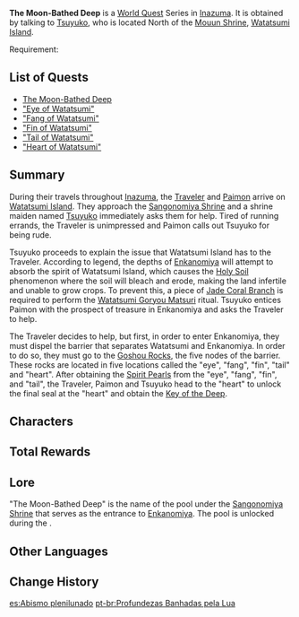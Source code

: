{{About|the [[World Quest]] Series|the World Quest|The Moon-Bathed Deep (Quest)}}
{{Chapter Infobox
|image           = The Moon-Bathed Deep Chapter.png
|type            = World
|major           = yes
|region          = Inazuma
|next            = The Still Water's Flow
}}
'''The Moon-Bathed Deep''' is a [[World Quest]] Series in [[Inazuma]]. It is obtained by talking to [[Tsuyuko]], who is located North of the [[Mouun Shrine]], [[Watatsumi Island]].

Requirement: {{Quest|Ritou Escape Plan|display=fullSentence|requirements=1}}

==List of Quests==
* [[The Moon-Bathed Deep (Quest)|The Moon-Bathed Deep]]
* [["Eye of Watatsumi"]]
* [["Fang of Watatsumi"]]
* [["Fin of Watatsumi"]]
* [["Tail of Watatsumi"]]
* [["Heart of Watatsumi"]]

==Summary==
During their travels throughout [[Inazuma]], the [[Traveler]] and [[Paimon]] arrive on [[Watatsumi Island]]. They approach the [[Sangonomiya Shrine]] and a shrine maiden named [[Tsuyuko]] immediately asks them for help. Tired of running errands, the Traveler is unimpressed and Paimon calls out Tsuyuko for being rude.

Tsuyuko proceeds to explain the issue that Watatsumi Island has to the Traveler. According to legend, the depths of [[Enkanomiya]] will attempt to absorb the spirit of Watatsumi Island, which causes the [[Holy Soil]] phenomenon where the soil will bleach and erode, making the land infertile and unable to grow crops. To prevent this, a piece of [[Jade Coral Branch]] is required to perform the [[Watatsumi Goryou Matsuri]] ritual. Tsuyuko entices Paimon with the prospect of treasure in Enkanomiya and asks the Traveler to help.

The Traveler decides to help, but first, in order to enter Enkanomiya, they must dispel the barrier that separates Watatsumi and Enkanomiya. In order to do so, they must go to the [[Goshou Rocks]], the five nodes of the barrier. These rocks are located in five locations called the "eye", "fang", "fin", "tail" and "heart". After obtaining the [[Spirit Pearl]]s from the "eye", "fang", "fin", and "tail", the Traveler, Paimon and Tsuyuko head to the "heart" to unlock the final seal at the "heart" and obtain the [[Key of the Deep]].

==Characters==
{{Character Appearances|The Moon-Bathed Deep Chapter|type=Chapter}}

==Total Rewards==
{{Quest Rewards List|The Moon-Bathed Deep Chapter Quests}}

==Lore==
"The Moon-Bathed Deep" is the name of the pool under the [[Sangonomiya Shrine]] that serves as the entrance to [[Enkanomiya]]. The pool is unlocked during the {{Quest|The Still Water's Flow}}.

==Other Languages==
{{Other Languages
|en      = The Moon-Bathed Deep
|zhs     = 月浴之渊
|zhs_rm  = Yuè Yù zhī Yuān
|zht     = 月浴之淵
|zht_rm  = Yuè Yù zhī Yuān
|zh_tl   = The Abyss of Moon-Bathing
|ja      = 月浴の淵
|ja_rm   = Getsuyoku no Fuchi{{Assumed}}
|ja_tl   = Moon-Bathed Deep Waters
|ko      = 월광욕 연못
|ko_rm   = Wolgwangyok Yeonmot
|ko_tl   = Moon-Bathing Pond
|es      = Abismo plenilunado
|es_tl   = The Full Moon Abyss
|fr      = Les profondeurs baignées de lune
|fr_tl   = The Moon-Bathed Depths
|ru      = Лунная бездна
|ru_tl   = The Lunar Abyss
|th      = ห้วงลึกอาบแสงจันทร์
|th_rm   = 
|th_tl   = 
|vi      = Vực Tắm Trăng
|vi_tl   = Moon Bathing Abyss
|de      = Die mondbeschienene Tiefe
|de_tl   = The Moonlit Deep
|id      = Dasar Pemandian Bulan
|id_tl   = The Base of Moon Bathing
|pt      = Profundezas Banhadas pela Lua
|pt_tl   = Depths Bathed by the Moon
|tr      = Mehtaplı Derinlikler
|tr_tl   = 
|it      = Le Profondità seleniche
|it_tl   = 
}}

==Change History==
{{Change History|2.1}}

[[es:Abismo plenilunado]]
[[pt-br:Profundezas Banhadas pela Lua]]